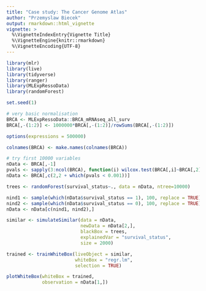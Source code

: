 ```yaml
---
title: "Case study: The Cancer Genome Atlas"
author: "Przemyslaw Biecek"
output: rmarkdown::html_vignette
vignette: >
  %\VignetteIndexEntry{Vignette Title}
  %\VignetteEngine{knitr::rmarkdown}
  %\VignetteEncoding{UTF-8}
---
```


```r
library(mlr)
library(live)
library(tidyverse)
library(ranger)
library(MLExpRessoData)
library(randomForest)

set.seed(1)

# very basic normalisation
BRCA <- MLExpRessoData::BRCA_mRNAseq_all_surv
BRCA[,-(1:2)] <- 1000000*BRCA[,-(1:2)]/rowSums(BRCA[,-(1:2)])

options(expressions = 500000)

colnames(BRCA) <- make.names(colnames(BRCA))

# try first 10000 variables
nData <- BRCA[,-1]
pvals <- sapply(3:ncol(BRCA), function(i) wilcox.test(BRCA[,i]~BRCA[,2])$p.value)
nData <- BRCA[,c(2,2 + which(pvals < 0.001))]

trees <- randomForest(survival_status~., data = nData, ntree=10000)

nind1 <- sample(which(nData$survival_status == 1), 100, replace = TRUE)
nind2 <- sample(which(nData$survival_status == 0), 100, replace = TRUE)
nData <- nData[c(nind1, nind2),]

similar <- simulateSimilar(data = nData,
                           newData = nData[2,], 
                           blackBox = trees, 
                           explainedVar = "survival_status", 
                           size = 2000)

trained <- trainWhiteBox(liveObject = similar, 
                         whiteBox = "regr.lm", 
                         selection = TRUE)

plotWhiteBox(whiteBox = trained,
             observation = nData[1,])

```
